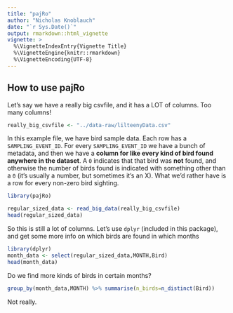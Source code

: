 ```yaml
---
title: "pajRo"
author: "Nicholas Knoblauch"
date: "`r Sys.Date()`"
output: rmarkdown::html_vignette
vignette: >
  %\VignetteIndexEntry{Vignette Title}
  %\VignetteEngine{knitr::rmarkdown}
  %\VignetteEncoding{UTF-8}
---
```


## How to use pajRo 

Let's say we have a really big csvfile, and it has a LOT of columns.  Too many columns!

```r
really_big_csvfile <- "../data-raw/lilteenyData.csv"
```

In this example file, we have bird sample data.  Each row has a `SAMPLING_EVENT_ID`. For every `SAMPLING_EVENT_ID` we have a bunch of metadata, and then we have a **column for like every kind of bird found anywhere in the dataset**. A `0` indicates that that bird was **not** found, and otherwise the number of birds found is indicated with something other than a `0` (it's usually a number, but sometimes it's an X).  What we'd rather have is a row for every non-zero bird sighting.

```r
library(pajRo)

regular_sized_data <- read_big_data(really_big_csvfile)
head(regular_sized_data)
```

So this is still a lot of columns.  Let's use `dplyr` (included in this package), and get some more info on which birds are found in which months

```r
library(dplyr)
month_data <- select(regular_sized_data,MONTH,Bird)
head(month_data)
```

Do we find more kinds of birds in certain months?

```r
group_by(month_data,MONTH) %>% summarise(n_birds=n_distinct(Bird))
```
Not really.
